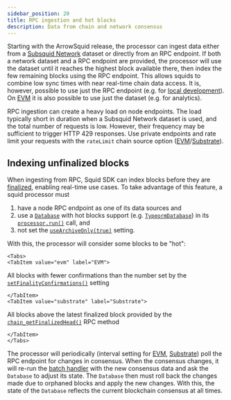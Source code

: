 ```yaml
---
sidebar_position: 20
title: RPC ingestion and hot blocks
description: Data from chain and network consensus
---
```



Starting with the ArrowSquid release, the processor can ingest data either from a [Subsquid Network](/subsquid-network) dataset or directly from an RPC endpoint. If both a network dataset and a RPC endpoint are provided, the processor will use the dataset until it reaches the highest block available there, then index the few remaining blocks using the RPC endpoint. This allows squids to combine low sync times with near real-time chain data access. It is, however, possible to use just the RPC endpoint (e.g. for [local development](/sdk/tutorials/evm-local)). On [EVM](/sdk/reference/processors/evm-batch) it is also possible to use just the dataset (e.g. for analytics).

RPC ingestion can create a heavy load on node endpoints. The load typically short in duration when a Subsquid Network dataset is used, and the total number of requests is low. However, their frequency may be sufficient to trigger HTTP 429 responses. Use private endpoints and rate limit your requests with the `rateLimit` chain source option ([EVM](/sdk/reference/processors/evm-batch/general/#set-data-source)/[Substrate](/sdk/reference/processors/substrate-batch/general/#set-data-source)).

## Indexing unfinalized blocks

When ingesting from RPC, Squid SDK can index blocks before they are [finalized](https://info.etherscan.com/epoch-in-ethereum/), enabling real-time use cases. To take advantage of this feature, a squid processor must

1. have a node RPC endpoint as one of its data sources and
2. use a [`Database`](/sdk/resources/store/overview) with hot blocks support (e.g. [`TypeormDatabase`](/sdk/resources/store/typeorm)) in its [`processor.run()`](/sdk/overview/#processorrun) call, and
3. not set the [`useArchiveOnly(true)`](/sdk/reference/processors/evm-batch/general/#use-archive-only) setting.

With this, the processor will consider some blocks to be "hot":

```mdx-code-block
<Tabs>
<TabItem value="evm" label="EVM">
```

All blocks with fewer confirmations than the number set by the [`setFinalityConfirmations()`](/sdk/reference/processors/evm-batch/general/#set-finality-confirmation) setting

```mdx-code-block
</TabItem>
<TabItem value="substrate" label="Substrate">
```

All blocks above the latest finalized block provided by the [`chain_getFinalizedHead()`](https://polkadot.js.org/docs/substrate/rpc/#getfinalizedhead-blockhash) RPC method

```mdx-code-block
</TabItem>
</Tabs>
```

The processor will periodically (interval setting for [EVM](/sdk/reference/processors/evm-batch/general/#set-chain-poll-interval), [Substrate](/sdk/reference/processors/substrate-batch/general/#set-chain-poll-interval)) poll the RPC endpoint for changes in consensus. When the consensus changes, it will re-run the [batch handler](/sdk/overview/#processorrun) with the new consensus data and ask the `Database` to adjust its state. The `Database` then must roll back the changes made due to orphaned blocks and apply the new changes. With this, the state of the `Database` reflects the current blockchain consensus at all times.

